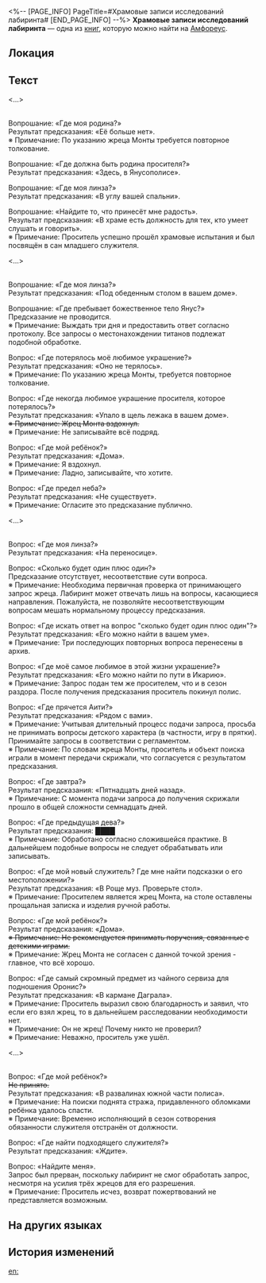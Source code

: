 <%-- [PAGE_INFO]
PageTitle=#Храмовые записи исследований лабиринта#
[END_PAGE_INFO] --%>
{{Дополнить}}
{{Книга Инфобокс
|id           = 498
|Название     = 
|Изображение  = Предмет Храмовые записи исследований лабиринта.png
|Мир          = Амфореус
|Томов        = 1
|Автор        = <!--нужно добавить-->
|Описание     = Архивные записи о лабиринте Янус, дата составления не известна.
|Том1         = {{tx}}
|Источник1    = {{tx|Отсутствует источник}}
|Персонажи    = 
|Фракции      = 
}}
'''Храмовые записи исследований лабиринта''' — одна из [[Книги|книг]], которую можно найти на [[Амфореус]].

==Локация==
{{Отметка карты|<!--название карты-->|<!--id отметки-->}}

==Текст==
<...>

'''{{Размер|28|Сезон судьбы}}'''<br />
Вопрошание: «Где моя родина?»<br />
Результат предсказания: «Её больше нет».<br />
※ Примечание: По указанию жреца Монты требуется повторное толкование.

Вопрошание: «Где должна быть родина просителя?»<br />
Результат предсказания: «Здесь, в Янусополисе».

Вопрошание: «Где моя линза?»<br />
Результат предсказания: «В углу вашей спальни».

Вопрошание: «Найдите то, что принесёт мне радость».<br />
Результат предсказания: «В храме есть должность для тех, кто умеет слушать и говорить».<br />
※ Примечание: Проситель успешно прошёл храмовые испытания и был посвящён в сан младшего служителя.

<...>

'''{{Размер|28|Сезон столпа}}'''<br />
Вопрошание: «Где моя линза?»<br />
Результат предсказания: «Под обеденным столом в вашем доме».

Вопрошание: «Где пребывает божественное тело Янус?»<br />
Предсказание не проводится.<br />
※ Примечание: Выждать три дня и предоставить ответ согласно протоколу. Все запросы о местонахождении титанов подлежат подобной обработке.

Вопрос: «Где потерялось моё любимое украшение?»<br />
Результат предсказания: «Оно не терялось».<br />
※ Примечание: По указанию жреца Монты, требуется повторное толкование.

Вопрос: «Где некогда любимое украшение просителя, которое потерялось?»<br />
Результат предсказания: «Упало в щель лежака в вашем доме».<br /><s>※ Примечание: Жрец Монта вздохнул.</s><br />※ Примечание: Не записывайте всё подряд.

Вопрос: «Где мой ребёнок?»<br />
Результат предсказания: «Дома».<br />
※ Примечание: Я вздохнул.<br />
※ Примечание: Ладно, записывайте, что хотите.

Вопрос: «Где предел неба?»<br />
Результат предсказания: «Не существует».<br />
※ Примечание: Огласите это предсказание публично.

<...>

'''{{Размер|28|Сезон сотворения}}'''<br />
Вопрос: «Где моя линза?»<br />
Результат предсказания: «На переносице».

Вопрос: «Сколько будет один плюс один?»<br />
Предсказание отсутствует, несоответствие сути вопроса.<br />
※ Примечание: Необходима первичная проверка от принимающего запрос жреца. Лабиринт может отвечать лишь на вопросы, касающиеся направления. Пожалуйста, не позволяйте несоответствующим вопросам мешать нормальному процессу предсказания.

Вопрос: «Где искать ответ на вопрос "сколько будет один плюс один"?»<br />
Результат предсказания: «Его можно найти в вашем уме».<br />
※ Примечание: Три последующих повторных вопроса перенесены в архив.

Вопрос: «Где моё самое любимое в этой жизни украшение?»<br />
Результат предсказания: «Его можно найти по пути в Икарию».<br />
※ Примечание: Запрос подан тем же просителем, что и в сезон раздора. После получения предсказания проситель покинул полис.

Вопрос: «Где прячется Аити?»<br />
Результат предсказания: «Рядом с вами».<br />
※ Примечание: Учитывая длительный процесс подачи запроса, просьба не принимать вопросы детского характера (в частности, игру в прятки). Принимайте запросы в соответствии с регламентом.<br />
※ Примечание: По словам жреца Монты, проситель и объект поиска играли в момент передачи скрижали, что согласуется с результатом предсказания.

Вопрос: «Где завтра?»<br />
Результат предсказания: «Пятнадцать дней назад».<br />
※ Примечание: С момента подачи запроса до получения скрижали прошло в общей сложности семнадцать дней.

Вопрос: «Где предыдущая дева?»<br />
Результат предсказания: ████<br />
※ Примечание: Обработано согласно сложившейся практике. В дальнейшем подобные вопросы не следует обрабатывать или записывать.

Вопрос: «Где мой новый служитель? Где мне найти подсказки о его местоположении?»<br />
Результат предсказания: «В Роще муз. Проверьте стол».<br />
※ Примечание: Просителем является жрец Монта, на столе оставлены прощальная записка и изделия ручной работы.

Вопрос: «Где мой ребёнок?»<br />
Результат предсказания: «Дома».<br /><s>※ Примечание: Не рекомендуется принимать поручения, связанные с детскими играми.</s><br />※ Примечание: Жрец Монта не согласен с данной точкой зрения - главное, что всё хорошо.

Вопрос: «Где самый скромный предмет из чайного сервиза для подношения Оронис?»<br />
Результат предсказания: «В кармане Даграла».<br />
※ Примечание: Проситель выразил свою благодарность и заявил, что если его взял жрец, то в дальнейшем расследовании необходимости нет.<br />
※ Примечание: Он не жрец! Почему никто не проверил?<br />
※ Примечание: Неважно, проситель уже ушёл.

<...>

'''{{Размер|28|Сезон бедствия}}'''<br />
Вопрос: «Где мой ребёнок?»<br /><s>Не принято.</s><br />Результат предсказания: «В развалинах южной части полиса».<br />
※ Примечание: На поиски поднята стража, придавленного обломками ребёнка удалось спасти.<br />
※ Примечание: Временно исполняющий в сезон сотворения обязанности служителя отстранён от должности.

Вопрос: «Где найти подходящего служителя?»<br />
Результат предсказания: «Ждите».

Вопрос: «Найдите меня».<br />
Запрос был прерван, поскольку лабиринт не смог обработать запрос, несмотря на усилия трёх жрецов для его разрешения.<br />
※ Примечание: Проситель исчез, возврат пожертвований не представляется возможным.

==На других языках==
{{На других языках
|en   = Temple Records: Maze Extrapolation
|zhs  = 迷津推演记录•神殿留存
|zht  = 迷津推演紀錄•神殿留存
|ja   = パズルの推論記録・神殿所蔵
|ko   = 미로 추론 기록•신전 보관용
|es   = Registro de predicciones del laberinto: ejemplar conservado en el templo
|fr   = Registres du temple&nbsp;: Extrapolation du labyrinthe
|ru   = Храмовые записи исследований лабиринта
|th   = บันทึกจากวิหาร: การคาดการณ์วงกต
|vi   = Ghi Chép Suy Luận Mê Cung-Bảo Tồn Thần Điện
|de   = Aufzeichnung der Labyrinth-Ableitung: Tempelarchiv
|id   = Catatan Ekstrapolasi Labirin: Peninggalan Kuil
|pt   = Registros do Templo: Extrapolação do Labirinto
}}

==История изменений==
{{История изменений|3.5}}

[[en:]]